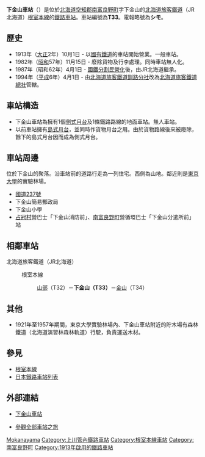 {{unreferenced|time=2010-10-05T03:51:21+00:00}}
{{noteTA
|T=zh-tw:下金山車站;zh-hk:下金山站;
|1=zh-tw:下金山車站;zh-hk:下金山站;
|2=zh-tw:山部車站;zh-hk:山部站;
|3=zh-tw:金山車站;zh-hk:金山站;
}}
{{日本車站資訊
|公司色 = #2cb431
|文字色 = 
|站名 = 下金山車站
|圖片 = JR Shimokanayama sta 001.jpg
|pxl = 240px
|圖片說明 = 車站建設
|日文原名 = 下金山
|平假名 = しもかなやま
|羅馬拼音 = Shimo-Kanayama
|副站名 = 
|前一站 = T32 [[山部車站|山部]]
|前一站距離 = 8.0
|後一站距離 = 6.9
|後一站 = [[金山車站_(北海道)|金山]] T34
|電報略號 = シモ
|車站編號 = {{車站編號c|pink|T33}}
|停站路線數 = 
|所屬公司 = [[北海道旅客鐵道|北海道旅客鐵道]]（JR北海道）
|所屬路線 = {{color|#f6989d|■}}[[根室本線|根室本線]]
|距離 = 74.7
|起點站 = [[瀧川車站|瀧川]]
|所在地 = [[北海道|北海道]][[空知郡|空知郡]][[南富良野町|南富良野町]]字下金山
|車站構造 = 地面車站
|月台配置 = 1面1線
|啟用年月日 = 1913年（[[大正|大正]]2年）10月1日
|廢站年月日 = 
|乘客人數 = 
|上下車人次 = 52
|統計年度 = 2013年
|轉車 = 
|備註 = 無人車站
|全寬備註 = 
}}

'''下金山車站'''（{{jpn|j=下金山駅|hg=しもかなやまえき|rm=Shimo-kanayama eki|f=y}}）是位於[[北海道|北海道]][[空知郡|空知郡]][[南富良野町|南富良野町]]字下金山的[[北海道旅客鐵道|北海道旅客鐵道]]（JR北海道）[[根室本線|根室本線]]的[[鐵路車站|鐵路車站]]。車站編號為'''T33'''。電報略號為'''シモ'''。

== 歷史 ==
* 1913年（[[大正|大正]]2年）10月1日 - 以[[日本國有鐵道|國有鐵道]]的車站開始營業。一般車站。
* 1982年（[[昭和|昭和]]57年）11月15日 - 廢除貨物及行李處理。同時車站無人化。
* 1987年（昭和62年）4月1日 - [[國鐵分割民營化|國鐵分割民營化]]後，由JR北海道繼承。
* 1994年（[[平成|平成]]6年）4月1日 - 由[[北海道旅客鐵道釧路分社|北海道旅客鐵道釧路分社]]改為[[北海道旅客鐵道總社|北海道旅客鐵道總社]]管轄。

== 車站構造 ==
* 下金山車站為擁有1個[[側式月台|側式月台]]及1條鐵路路線的地面車站。無人車站。
* 以前車站擁有[[島式月台|島式月台]]，並同時作貨物月台之用。由於貨物路線後來被廢除，餘下的島式月台因而成為側式月台。

== 車站周邊 ==
位於下金山的聚落。沿車站前的道路行走為一列住宅。西側為山地。鄰近則是[[東京大學|東京大學]]的實驗林場。
* [[國道237號|國道237號]]
* 下金山簡易郵政局
* 下金山小學
* [[占冠村|占冠村]]營巴士「下金山消防前」、[[南富良野町|南富良野町]]營循環巴士「下金山分遣所前」站

== 相鄰車站 ==
; 北海道旅客鐵道（JR北海道）
: {{color|#f6989d|■}}根室本線
:: [[山部站|山部]]（T32）－'''下金山（T33）'''－[[金山站_(北海道)|金山]]（T34）

== 其他 ==
* 1921年至1957年期間，東京大學實驗林場內、下金山車站附近的貯木場有森林鐵道（北海道演習林森林軌道）行駛，負責運送木材。

== 參見 ==
* [[根室本線|根室本線]]
* [[日本鐵路車站列表|日本鐵路車站列表]]

== 外部連結 ==
* {{ja}}[http://www.mapion.co.jp/station/ST20252/ 下金山車站]{{Wayback|url=http://www.mapion.co.jp/station/ST20252/ |date=20191207221051 }}
* {{ja}}[http://www.tsuchibuta.com/jr-hokkaido/nemuroline/13simokana/13simokana.htm 參觀全部車站之旅]{{Wayback|url=http://www.tsuchibuta.com/jr-hokkaido/nemuroline/13simokana/13simokana.htm |date=20190915094921 }}

{{根室本線1}}

{{Commonscat|Shimo-Kanayama Station}}
{{DEFAULTSORT:Shimo-Kanayama}}
[[Category:日本鐵路車站_Shi|Mokanayama]]
[[Category:上川管內鐵路車站|Category:上川管內鐵路車站]]
[[Category:根室本線車站|Category:根室本線車站]]
[[Category:南富良野町|Category:南富良野町]]
[[Category:1913年啟用的鐵路車站|Category:1913年啟用的鐵路車站]]
